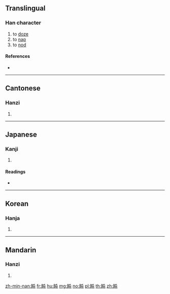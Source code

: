 {{character info/new}}
==Translingual==

===Han character===
{{Han char|rn=109|rad=目|as=04|sn=9|four=65017|canj=BUPU}}

# to [[doze]]
# to [[nap]]
# to [[nod]]

====References====
* {{Han ref|kx=0801.060|dkj=23158|dj=1217.070|hdz=42472.110|uh=76F9|ud=30457|bh=ACDA|bd=44250}}

----

==Cantonese==

===Hanzi===
{{yue-hanzi|jyut=|y=deun6}}

# {{defn|lang=yue|sort=目04}}

----

==Japanese==

===Kanji===
{{ja-kanji|grade=|rs=目04}}

# {{defn|lang=ja|sort=目04}}

====Readings====
* {{ja-readings|on=[[しゅん]] (shun)|kun=|nanori=}}

----

==Korean==

===Hanja===
{{ko-hanja|hangeul=순|eumhun=|rv=sun|mr=sun|y=swun}}

# {{defn|lang=ko|sort=目04}}

----

==Mandarin==

===Hanzi===
{{cmn-hanzi|pin=[[dǔn]] ([[dun3]]), [[dùn]] ([[dun4]]), [[zhūn]] ([[zhun1]])|wg=tun<sup>3</sup>, tun<sup>4</sup>, chun<sup>1</sup>}}

# {{defn|lang=cmn|sort=目04}}

[[zh-min-nan:盹]]
[[fr:盹]]
[[hu:盹]]
[[mg:盹]]
[[no:盹]]
[[pl:盹]]
[[th:盹]]
[[zh:盹]]